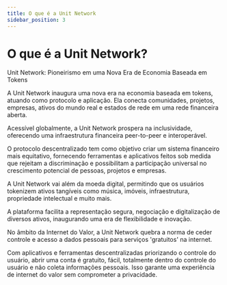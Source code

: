 ```yaml
---
title: O que é a Unit Network
sidebar_position: 3
---
```


# O que é a Unit Network?

Unit Network: Pioneirismo em uma Nova Era de Economia Baseada em Tokens

A Unit Network inaugura uma nova era na economia baseada em tokens, atuando como protocolo e aplicação. Ela conecta comunidades, projetos, empresas, ativos do mundo real e estados de rede em uma rede financeira aberta.

Acessível globalmente, a Unit Network prospera na inclusividade, oferecendo uma infraestrutura financeira peer-to-peer e interoperável.

O protocolo descentralizado tem como objetivo criar um sistema financeiro mais equitativo, fornecendo ferramentas e aplicativos feitos sob medida que rejeitam a discriminação e possibilitam a participação universal no crescimento potencial de pessoas, projetos e empresas.

A Unit Network vai além da moeda digital, permitindo que os usuários tokenizem ativos tangíveis como música, imóveis, infraestrutura, propriedade intelectual e muito mais.

A plataforma facilita a representação segura, negociação e digitalização de diversos ativos, inaugurando uma era de flexibilidade e inovação.

No âmbito da Internet do Valor, a Unit Network quebra a norma de ceder controle e acesso a dados pessoais para serviços 'gratuitos' na internet.

Com aplicativos e ferramentas descentralizadas priorizando o controle do usuário, abrir uma conta é gratuito, fácil, totalmente dentro do controle do usuário e não coleta informações pessoais. Isso garante uma experiência de internet do valor sem comprometer a privacidade.
